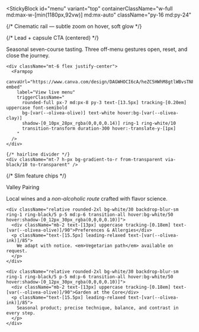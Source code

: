 
<StickyBlock
  id="menu"
  variant="top"
  containerClassName="w-full md:max-w-[min(1180px,92vw)] md:mx-auto"
  className="py-16 md:py-24"
>
  {/* Cinematic rail — subtle zoom on hover, soft glow */}
  <div className="relative group mt-2">
    <div className="absolute inset-0 rounded-[22px] shadow-[0_30px_60px_rgba(0,0,0,0.20)] opacity-60 pointer-events-none" />
    <div className="overflow-hidden rounded-[22px]">
      <div className="transition-transform duration-[1600ms] ease-[cubic-bezier(.22,1,.36,1)] group-hover:scale-[1.04]">
        <CardImage
          src="/images/farm/table.jpg"
          alt="Menu — Olivea Farm To Table"
          widthVariant="content"
          align="center"
          hPx={{ mobile: 300, md: 440 }}
          imgClassName="object-[center_30%]"
        />
      </div>
    </div>
  </div>

  {/* Lead + capsule CTA (centered) */}
  <div className="mt-8 md:mt-9 text-center">
    <p className="mx-auto max-w-[70ch] text-[17px] md:text-[18px] leading-[1.7] text-[var(--olivea-ink)]/90">
      Seasonal seven-course tasting. Three off-menu gestures open, reset, and close the journey.
    </p>

    <div className="mt-6 flex justify-center">
      <Farmpop
        canvaUrl="https://www.canva.com/design/DAGWHOCI6cA/heZC5HWhM8gtlWBvsTNFWg/view?embed"
        label="View live menu"
        triggerClassName="
          rounded-full px-7 md:px-8 py-3 text-[13.5px] tracking-[0.20em] uppercase font-semibold
          bg-[var(--olivea-olive)] text-white hover:bg-[var(--olivea-clay)]
          shadow-[0_10px_28px_rgba(0,0,0,0.14)] ring-1 ring-white/10
          transition-transform duration-300 hover:-translate-y-[1px]
        "
      />
    </div>

    {/* hairline divider */}
    <div className="mt-7 h-px bg-gradient-to-r from-transparent via-black/10 to-transparent" />
  </div>

  {/* Slim feature chips */}
  <div className="mt-8 grid gap-6 md:grid-cols-3">
    <div className="relative rounded-2xl bg-white/30 backdrop-blur-sm ring-1 ring-black/5 p-5 md:p-6 transition-all hover:bg-white/50 hover:shadow-[0_12px_30px_rgba(0,0,0,0.10)]">
      <div className="mb-2 text-[13px] uppercase tracking-[0.18em] text-[var(--olivea-olive)]/90">Valley Pairing</div>
      <p className="text-[15.5px] leading-relaxed text-[var(--olivea-ink)]/85">
        Local wines and a <em>non-alcoholic route</em> crafted with flavor science.
      </p>
    </div>

    <div className="relative rounded-2xl bg-white/30 backdrop-blur-sm ring-1 ring-black/5 p-5 md:p-6 transition-all hover:bg-white/50 hover:shadow-[0_12px_30px_rgba(0,0,0,0.10)]">
      <div className="mb-2 text-[13px] uppercase tracking-[0.18em] text-[var(--olivea-olive)]/90">Preferences & Allergies</div>
      <p className="text-[15.5px] leading-relaxed text-[var(--olivea-ink)]/85">
        We adapt with notice. <em>Vegetarian path</em> available on request.
      </p>
    </div>

    <div className="relative rounded-2xl bg-white/30 backdrop-blur-sm ring-1 ring-black/5 p-5 md:p-6 transition-all hover:bg-white/50 hover:shadow-[0_12px_30px_rgba(0,0,0,0.10)]">
      <div className="mb-2 text-[13px] uppercase tracking-[0.18em] text-[var(--olivea-olive)]/90">Garden at the Core</div>
      <p className="text-[15.5px] leading-relaxed text-[var(--olivea-ink)]/85">
        Seasonal product; precise technique, balance, and contrast in every step.
      </p>
    </div>
  </div>
</StickyBlock>